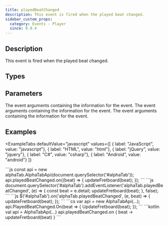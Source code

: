 ```yaml
---
title: playedBeatChanged
description: This event is fired when the played beat changed.
sidebar_custom_props:
  category: Events - Player
  since: 0.9.4
---
```


<SinceBadge since="0.9.4" />


## Description
This event is fired when the played beat changed. 

<EventDescription />

## Types

<TypeTable>
    <TypeRow type="js" name="function (args: alphaTab.model.Beat): void" />
    <TypeRow type="net" name="System.Action<AlphaTab.Model.Beat>" />
    <TypeRow type="android" name="(args: alphaTab.model.Beat) -> Unit" />
</TypeTable>

## Parameters

<ParameterTable>
    <ParameterRow platform="js" name="args" type="alphaTab.model.Beat">
        The event arguments containing the information for the event.
    </ParameterRow>
    <ParameterRow platform="net" name="args" type="AlphaTab.Model.Beat">
        The event arguments containing the information for the event.
    </ParameterRow>
    <ParameterRow platform="android" name="args" type="alphaTab.model.Beat">
        The event arguments containing the information for the event.
    </ParameterRow>
</ParameterTable>


## Examples


<ExampleTabs
    defaultValue="javascript"
    values={[
      { label: "JavaScript", value: "javascript"},
      { label: "HTML", value: "html"},
      { label: "jQuery", value: "jquery"},
      { label: "C#", value: "csharp"},
      { label: "Android", value: "android"}
    ]}
>
<ExampleTabItem value="javascript">
```js
const api = new alphaTab.AlphaTabApi(document.querySelector('#alphaTab'));
api.playedBeatChanged.on((beat) => {
    updateFretboard(beat);
});
```
</ExampleTabItem>
<ExampleTabItem value="html">
```js
document.querySelector('#alphaTab').addEventListener('alphaTab.playedBeatChanged', (e) => {
    const beat = e.detail;
    updateFretboard(beat);
}, false);
```
</ExampleTabItem>
<ExampleTabItem value="jquery">
```js
$('#alphaTab').on('alphaTab.playedBeatChanged', (e, beat) => {
    updateFretboard(beat);
});
```
</ExampleTabItem>
<ExampleTabItem value="csharp">
```cs
var api = new AlphaTabApi<MyControl>(...);
api.PlayedBeatChanged.On(beat =>
{
    UpdateFretboard(beat);
});
```
</ExampleTabItem>
<ExampleTabItem value="android">
```kotlin
val api = AlphaTabApi<MyControl>(...)
api.playedBeatChanged.on { beat ->
    updateFretboard(beat)
}
```
</ExampleTabItem>
</ExampleTabs>
